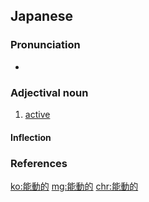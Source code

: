==Japanese==
{{ja-kanjitab|のう|どう|てき|yomi=on}}

===Pronunciation===
* {{ja-pron|のうどうてき|y=o|acc=0|acc_ref=NHK}}

===Adjectival noun===
{{ja-adj|のうどうてき}}

# [[active]] {{gloss|given to action}}

====Inflection====
{{ja-na|のうどうてき}}

===References===
<references/>

[[ko:能動的]]
[[mg:能動的]]
[[chr:能動的]]